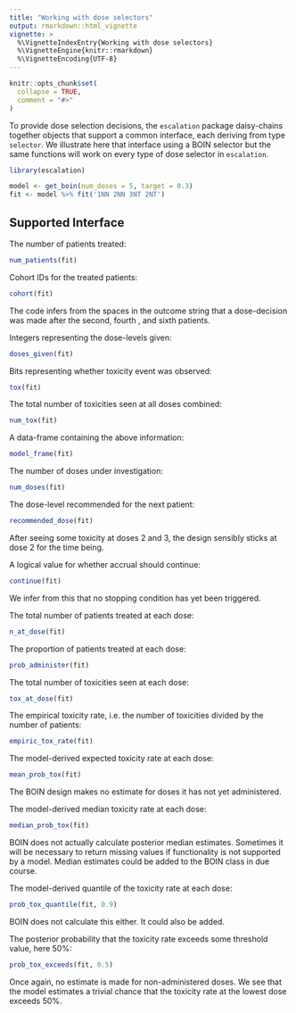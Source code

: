 ```yaml
---
title: "Working with dose selectors"
output: rmarkdown::html_vignette
vignette: >
  %\VignetteIndexEntry{Working with dose selectors}
  %\VignetteEngine{knitr::rmarkdown}
  %\VignetteEncoding{UTF-8}
---
```


```r
knitr::opts_chunk$set(
  collapse = TRUE,
  comment = "#>"
)
```

To provide dose selection decisions, the `escalation` package daisy-chains together objects that support a common interface, each deriving from type `selector`.
We illustrate here that interface using a BOIN selector but the same functions will work on every type of dose selector in `escalation`.

```r
library(escalation)
```

```r
model <- get_boin(num_doses = 5, target = 0.3)
fit <- model %>% fit('1NN 2NN 3NT 2NT')
```

## Supported Interface

The number of patients treated:
```r
num_patients(fit)
```

Cohort IDs for the treated patients:
```r
cohort(fit)
```
The code infers from the spaces in the outcome string that a dose-decision was made after the second, fourth , and sixth patients.

Integers representing the dose-levels given:
```r
doses_given(fit)
```

Bits representing whether toxicity event was observed:
```r
tox(fit)
```

The total number of toxicities seen at all doses combined:
```r
num_tox(fit)
```

A data-frame containing the above information:
```r
model_frame(fit)
```

The number of doses under investigation:
```r
num_doses(fit)
```

The dose-level recommended for the next patient:
```r
recommended_dose(fit)
```
After seeing some toxicity at doses 2 and 3, the design sensibly sticks at dose 2 for the time being.

A logical value for whether accrual should continue:
```r
continue(fit)
```
We infer from this that no stopping condition has yet been triggered.

The total number of patients treated at each dose:
```r
n_at_dose(fit)
```

The proportion of patients treated at each dose:
```r
prob_administer(fit)
```


The total number of toxicities seen at each dose:
```r
tox_at_dose(fit)
```

The empirical toxicity rate, i.e. the number of toxicities divided by the number of patients:
```r
empiric_tox_rate(fit)
```

The model-derived expected toxicity rate at each dose: 
```r
mean_prob_tox(fit)
```
The BOIN design makes no estimate for doses it has not yet administered.

The model-derived median toxicity rate at each dose: 
```r
median_prob_tox(fit)
```
BOIN does not actually calculate posterior median estimates.
Sometimes it will be necessary to return missing values if functionality is not supported by a model.
Median estimates could be added to the BOIN class in due course.

The model-derived quantile of the toxicity rate at each dose: 
```r
prob_tox_quantile(fit, 0.9)
```
BOIN does not calculate this either.
It could also be added.

The posterior probability that the toxicity rate exceeds some threshold value, here 50%:
```r
prob_tox_exceeds(fit, 0.5)
```
Once again, no estimate is made for non-administered doses.
We see that the model estimates a trivial chance that the toxicity rate at the lowest dose exceeds 50%.


